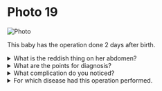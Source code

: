 # Photo 19

![Photo](/surgery/photo/19.jpeg)

This baby has the operation done 2 days after birth.

<details>
<summary>What is the reddish thing on her abdomen?</summary>

Temporary transverse loop colostomy

</details>

<details>
<summary>What are the points for diagnosis?</summary>

Mucosa lined viscus in the anterior abdominal wall, which shows two openings

</details>

<details>
<summary>What complication do you noticed?</summary>

Excoriation of the surrounding skin

</details>

<details>
<summary>For which disease had this operation performed.</summary>

Hirschsprung's disease

</details>
